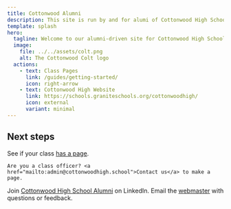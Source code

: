 ```yaml
---
title: Cottonwood Alumni
description: This site is run by and for alumi of Cottonwood High School in Murray, Utah.
template: splash
hero:
  tagline: Welcome to our alumni-driven site for Cottonwood High School.
  image:
    file: ../../assets/colt.png
    alt: The Cottonwood Colt logo
  actions:
    - text: Class Pages
      link: /guides/getting-started/
      icon: right-arrow
    - text: Cottonwood High Website
      link: https://schools.graniteschools.org/cottonwoodhigh/
      icon: external
      variant: minimal
---
```



## Next steps

<CardGrid stagger>
  <Card title="Find your graduating class" icon="pencil">
    See if your class <a href="/guides/getting-started/">has a page</a>.

    Are you a class officer? <a href="mailto:admin@cottonwoodhigh.school">Contact us</a> to make a page.
  </Card>
  <Card title="Network with us" icon="pencil">
    Join <a href="https://www.linkedin.com/groups/13573495/">Cottonwood High School Alumni</a> on LinkedIn.
  </Card>
  <Card title="Get in touch" icon="pencil">
    Email the <a href="mailto:admin@cottonwoodhigh.school">webmaster</a> with questions or feedback.
  </Card>
</CardGrid>
